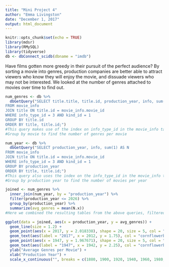 ```yaml
---
title: "Mini Project 4"
author: "Emma Livingston"
date: "December 1, 2017"
output: html_document
---
```


```r
knitr::opts_chunk$set(echo = TRUE)
library(mdsr)
library(RMySQL)
library(tidyverse)
db <- dbConnect_scidb(dbname = "imdb")
```

Have films gotten more greedy in their pursuit of the perfect audience? By sorting a movie into genres, production companies are better able to attract viewers who know they will enjoy the movie, and dissuade viewers who may not be interested. We looked at the number of genres attached to movies over time to find out.

```r
num_genres <- db %>%
  dbGetQuery("SELECT title.title, title.id, production_year, info, sum(1) AS N
FROM movie_info
JOIN title ON title.id = movie_info.movie_id
WHERE info_type_id = 3 AND kind_id = 1
GROUP BY title.id
ORDER BY title, title.id;")
#This query makes use of the index on info_type_id in the movie_info table
#Group by movie to find the number of genres per movie

num_year <- db %>%
  dbGetQuery("SELECT production_year, info, sum(1) AS N
FROM movie_info
JOIN title ON title.id = movie_info.movie_id
WHERE info_type_id = 3 AND kind_id = 1
GROUP BY production_year
ORDER BY title, title.id;")
#This query also uses the index on the info_type_id in the movie_info table
#Group by production year to find the number of movies per year

joined <- num_genres %>%
  inner_join(num_year, by = "production_year") %>%
  filter(production_year <= 2026) %>%
  group_by(production_year) %>%
  summarize(avg_genres = mean(N.x))
#Here we combined the resulting tables from the above queries, filtered out any film with a production year greater than 2026 (because of the \href{http://www.imdb.com/title/tt5174640/}{film to be released in 2115}), and found the average number of genres per year.

ggplot(data = joined, aes(x = production_year, y = avg_genres)) +
  geom_line(size = 1.2) +
  geom_point(aes(x = 2017, y = 2.018338), shape = 20, size = 5, col = "cornflowerblue") +
  geom_text(aes(label = "2017", x = 2012, y = 1.75), col = "cornflowerblue") +
  geom_point(aes(x = 1947, y = 1.967671), shape = 20, size = 5, col = "cornflowerblue") +
  geom_text(aes(label = "1947", x = 1942, y = 2.25), col = "cornflowerblue") +
  ylab("Average Genres per Movie") +
  xlab("Production Year") +
  scale_x_continuous("", breaks = c(1880, 1900, 1920, 1940, 1960, 1980, 2000, 2020))
``` 

